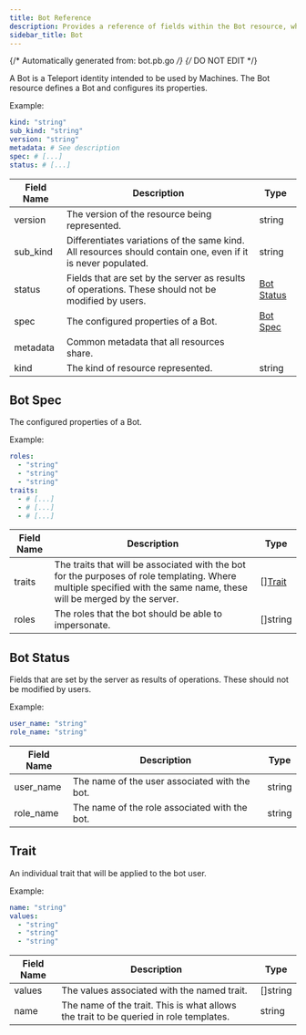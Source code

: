 ```yaml
---
title: Bot Reference
description: Provides a reference of fields within the Bot resource, which you can manage with tctl.
sidebar_title: Bot
---
```

{/* Automatically generated from: bot.pb.go */}
{/* DO NOT EDIT */}

A Bot is a Teleport identity intended to be used by Machines. The Bot resource defines a Bot and configures its properties.

Example:

```yaml
kind: "string"
sub_kind: "string"
version: "string"
metadata: # See description
spec: # [...]
status: # [...]
```
|Field Name|Description|Type|
|---|---|---|
|version|The version of the resource being represented.|string|
|sub_kind|Differentiates variations of the same kind. All resources should contain one, even if it is never populated.|string|
|status|Fields that are set by the server as results of operations. These should not be modified by users.|[Bot Status](#bot-status)|
|spec|The configured properties of a Bot.|[Bot Spec](#bot-spec)|
|metadata|Common metadata that all resources share.||
|kind|The kind of resource represented.|string|

## Bot Spec

The configured properties of a Bot.


Example:

```yaml
roles: 
  - "string"
  - "string"
  - "string"
traits: 
  - # [...]
  - # [...]
  - # [...]
```

|Field Name|Description|Type|
|---|---|---|
|traits|The traits that will be associated with the bot for the purposes of role templating.  Where multiple specified with the same name, these will be merged by the server.|[][Trait](#trait)|
|roles|The roles that the bot should be able to impersonate.|[]string|

## Bot Status

Fields that are set by the server as results of operations. These should not be modified by users.


Example:

```yaml
user_name: "string"
role_name: "string"
```

|Field Name|Description|Type|
|---|---|---|
|user_name|The name of the user associated with the bot.|string|
|role_name|The name of the role associated with the bot.|string|

## Trait

An individual trait that will be applied to the bot user.


Example:

```yaml
name: "string"
values: 
  - "string"
  - "string"
  - "string"
```

|Field Name|Description|Type|
|---|---|---|
|values|The values associated with the named trait.|[]string|
|name|The name of the trait. This is what allows the trait to be queried in role templates.|string|

